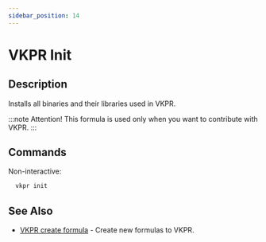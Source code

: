 ```yaml
---
sidebar_position: 14
---
```


# VKPR Init

## Description

Installs all binaries and their libraries used in VKPR.

:::note Attention!
This formula is used only when you want to contribute with VKPR.
:::

## Commands

Non-interactive:

```bash
  vkpr init
```

## See Also

- [VKPR create formula](/docs/commands/create) - Create new formulas to VKPR.
